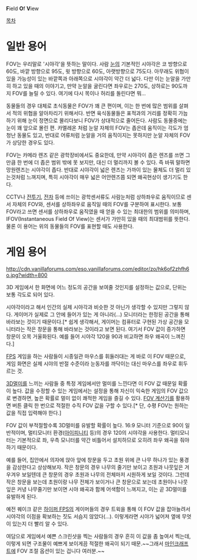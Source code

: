 '''F'''ield '''O'''f '''V'''iew

[[목차]]

= 일반 용어 =
FOV는 우리말로 '시야각'을 뜻하는 말이다. 사람 [[눈]]의 기본적인 시야각은 코 방향으로 60도, 바깥 방향으로 95도, 윗 방향으로 60도, 아랫방향으로 75도다. 아무래도 위협이 있을 가능성이 있는 바깥쪽과 아래쪽으로 시야각이 약간 더 넓다. 다만 이는 눈알을 가만히 하고 있을 때의 이야기고, 만약 눈알을 굴린다면 좌우로는 270도, 상하로는 90도까지 FOV를 늘릴 수 있다. 여기에 다시 목이나 허리를 돌린다면 뭐...

동물들의 경우 대체로 초식동물은 FOV가 꽤 큰 편이며, 이는 한 번에 많은 범위를 살펴서 적의 위협을 알아차리기 위해서다. 반면 육식동물들은 표적과의 거리를 정확히 가늠하기 위해 눈이 정면으로 몰리다보니 FOV가 상대적으로 줄어든다. 사람도 동물중에는 눈이 꽤 앞으로 몰린 편. 카멜레온 처럼 눈알 자체의 FOV는 좁은데 움직이는 각도가 엄청난 동물도 있고, 반대로 어류처럼 눈알을 거의 움직이지는 못하지만 눈알 자체의 FOV가 상당한 경우도 있다.

FOV는 카메라 렌즈 같은 광학장비에서도 중요한데, 만약 시야각이 좁은 렌즈를 쓰면 그 만큼 한 번에 더 좁은 범위 밖에 못 보지만, 대신 더 멀리까지 볼 수 있다. 즉 바꿔 말하면 망원렌즈는 시야각이 좁다. 반대로 시야각이 넓은 렌즈는 가까이 있는 물체도 더 멀리 있는것처럼 느껴지며, 특히 시야각이 매우 넓은 어안렌즈쯤 되면 왜곡현상이 생기기도 한다.

CCTV나 [[전투기]], [[전차]] 등에 쓰이는 광학센서류도 사람눈처럼 상하좌우로 움직이므로 센서 자체의 FOV와, 센서를 상하좌우로 움직일 때의 FOV를 구분하여 표시한다. 보통 FOV라고 쓰면 센서를 상하좌우로 움직였을 때 얻을 수 있는 최대한의 범위를 의미하며, IFOV(Instantaneous Field Of View)는 센서가 가만히 있을 때의 최대범위를 뜻한다. 물론 이 용어는 위의 동물들의 FOV를 표현할 때도 사용한다.

= 게임 용어 =
http://cdn.vanillaforums.com/eso.vanillaforums.com/editor/zo/hk6of2zhfh6o.jpg?width=800

3D 게임에서 한 화면에 어느 정도의 공간을 보여줄 것인지를 설정하는 값으로, 단위는 보통 각도로 되어 있다. 

시야각이라고 해서 인간의 실제 시야각과 비슷한 것 아닌가 생각할 수 있지만 그렇지 않다. 게이머가 실제로 그 안에 들어가 있는 게 아니라(...) 모니터라는 한정된 공간을 통해 바라보는 것이기 때문이다.[* 쉽게 생각해서, 게이머는 컴퓨터로 구현된 가상 공간을 모니터라는 작은 창문을 통해 바라보는 것이라고 보면 된다. 여기서 FOV 값이 증가하면 창문이 오목 거울화된다. 예를 들어 시야각 120을 90과 비교하면 좌우 왜곡이 느껴진다.]

[[FPS]] 게임을 하는 사람들이 시종일관 마우스를 휘둘러대는 게 바로 이 FOV 때문으로, 게임 화면은 실제 시야의 반절 수준이라 눈동자를 까닥이는 대신 마우스를 좌우로 휘두르는 것.

[[3D멀미]]를 느끼는 사람들 중 특정 게임에서만 멀미를 느낀다면 이 FOV 값 때문일 확률이 높다. 값을 수정할 수 있는 게임에서는 설정을 통해 자신이 익숙한 게임의 FOV 값으로 변경하면, 높은 확률로 멀미 없이 쾌적한 게임을 즐길 수 있다. [[http://www.rjdown.co.uk/projects/bfbc2/fovcalculator.php|FOV 계산기]]를 활용하면 버튼 클릭 한 번으로 적절한 수직 FOV 값을 구할 수 있다.[* 단, 수평 FOV는 원하는 값을 직접 입력해야 한다.]

FOV 값이 부적절할수록 3D멀미를 유발할 확률이 높다. 16:9 모니터 기준으로 90이 일반적이며, 멀티모니터 환경([[아이피니티]] 등)의 경우 120의 시야각을 사용한다. 멀티모니터는 기본적으로 좌, 우측 모니터를 약간 비틀어서 설치하므로 오히려 좌우 왜곡을 줘야 하기 때문이다.

예를 들어, 집안에서 의자에 앉아 앞에 창문을 두고 초원 위에 큰 나무 하나가 있는 풍경을 감상한다고 상상해보자. 작은 창문의 경우 나무의 줄기만 보이고 초원과 나뭇잎은 겨우겨우 보일텐데 큰 창문의 경우 초원과 나무의 전체마저 시원하게 보일 것이다. 그런데 작은 창문을 보는데 초원이랑 나무 전체가 보이거나 큰 창문으로 보는데 초원이나 나뭇잎은 커녕 나무줄기만 보이면 시야 왜곡과 함께 어색함이 느껴지고, 이는 곧 3D멀미를 유발하게 된다.

예전 퀘이크 같은 [[하이퍼 FPS]]의 게이머들의 경우 트윅을 통해 이 FOV 값을 잡아늘려서 시야각의 이점을 확보하는 짓도 서슴지 않았다(...). 이렇게라면 시야가 넓어져 옆에 무엇이 있는지 더 빨리 알 수 있다.

여담으로 게임에서 예쁜 스크린샷을 찍는 사람들의 경우 흔히 이 값을 좀 높여서 찍는데, 이렇게 되면 구조물이 예쁘게 보이게끔 적절한 왜곡이 되기 때문.~~그래서 [[마인크래프트]]에 FOV 조절 옵션이 있는 겁니다 여러분.~~
